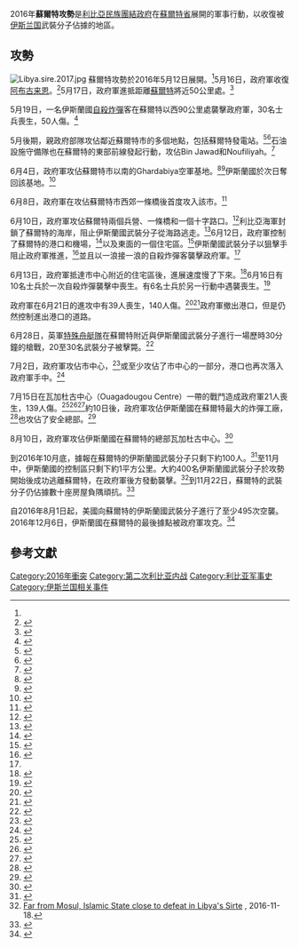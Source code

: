 {{About|[[第二次利比亞內戰|第二次利比亞內戰]]的战役|[[2011年利比亚内战|第一次利比亚内战]]的同名戰役|蘇爾特之戰}}
{{Infobox military conflict
|conflict=2016年蘇爾特攻勢
|partof=[[第二次利比亞內戰|第二次利比亞內戰]]及[[對伊斯蘭國的軍事打擊|對伊斯蘭國的軍事打擊]]
|image=Sirteof.svg
|image_size=320px
|caption=2016年6月16日至12月6日期間民族團結政府部隊在蘇爾特的進展
|date=2016年5月12日<ref name="freed"/>至12月6日<ref name=reuters20161206/><br/>（6個月又24天）
|place=利比亞[[蘇爾特省|蘇爾特省]]
|territory=
|result=利比亞民族團結政府勝利，收復蘇爾特

|combatant1={{Flagicon|Libya}} [[利比亞|利比亞]][[民族團結政府|民族團結政府]]<br/>
{{flagicon|USA}} [[美國|美國]]（2016年8月1日起）
*{{Flagicon image|Flag of the United States Air Force.svg}} [[美國空軍|美國空軍]]<ref>{{Cite web |url=http://edition.cnn.com/2016/08/01/politics/us-libya-isis-airstrikes/ |title=US launches airstrikes on ISIS targets in Libya |access-date=2016-08-02 |archive-date=2021-02-28 |archive-url=https://web.archive.org/web/20210228051026/https://edition.cnn.com/2016/08/01/politics/us-libya-isis-airstrikes/ |dead-url=no }}</ref>
支援：<br/>
{{flagicon|UK}} [[英國|英國]]
* [[特种空勤团|特种空勤团]]<ref>{{cite web|url=http://www.dailymail.co.uk/news/article-3672230/One-six-British-jihadis-gone-Syria-Iraq-fight-ISIS-killed-400-UK.html|title=One in six UK jihadis who have gone to fight with ISIS 'are dead'|publisher=|accessdate=2016-07-13|archive-date=2016-07-11|archive-url=https://web.archive.org/web/20160711170038/http://www.dailymail.co.uk/news/article-3672230/One-six-British-jihadis-gone-Syria-Iraq-fight-ISIS-killed-400-UK.html|dead-url=no}}</ref>
* [[特殊舟艇隊|特殊舟艇隊]]<ref name="SBS"/>
|combatant2={{flag|Islamic State}}

|commander1=
|commander2=
|strength1=親政府部隊：6,000人<ref name="demine">{{cite web |url=http://www.independent.co.uk/news/world/africa/sirte-isis-libya-de-mine-and-clear-after-liberation-from-militants-a7185341.html |title=Libya forces de-mine and clear Sirte after liberation from Isis militants |date=2016-08-11 |publisher= |accessdate=2016-10-03 |archive-date=2020-02-09 |archive-url=https://web.archive.org/web/20200209184415/https://www.independent.co.uk/news/world/africa/sirte-isis-libya-de-mine-and-clear-after-liberation-from-militants-a7185341.html |dead-url=no }}</ref>
|strength2=2,000－2,500人<ref name="battle"/><ref name="surrounded">{{Cite web |url=https://www.libyaherald.com/2016/06/22/how-is-is-surrounded-in-sirte/ |title=How IS is surrounded in Sirte |accessdate=2016-08-02 |archive-date=2016-08-07 |archive-url=https://web.archive.org/web/20160807041934/https://www.libyaherald.com/2016/06/22/how-is-is-surrounded-in-sirte/ |dead-url=no }}</ref>
|strength3=
|casualties1={{Flagicon|Libya}} 740人死，超過4,000人傷<ref>{{cite web|url=http://www.globaltimes.cn/content/1024418.shtml|title=740 Libyan govt fighters killed in fight against IS in Sirte: Spokesman|date=2016-12-19|work=Xinhua|publisher=Global Times|accessdate=2016-12-19|archive-date=2016-12-20|archive-url=https://web.archive.org/web/20161220215848/http://www.globaltimes.cn/content/1024418.shtml|dead-url=no}}</ref><br/>{{Flagicon|USA}} 1人死<small>（非戰鬥造成）</small><ref>{{cite web|url=http://wtkr.com/2016/09/22/navy-sailor-dies-while-deployed-on-norfolk-based-uss-wasp/|title=Navy Sailor dies while deployed on Norfolk-based USS Wasp|date=2016-09-22|accessdate=2016-11-16|archive-date=2016-11-05|archive-url=https://web.archive.org/web/20161105185346/http://wtkr.com/2016/09/22/navy-sailor-dies-while-deployed-on-norfolk-based-uss-wasp/|dead-url=no}}</ref>
|casualties2= 2,500人死，<ref>{{cite web|url=http://www.libyaobserver.ly/news/al-ghasri-2500-radicals-were-killed-sirte-battle|title=Al-Ghasri: 2500 IS radicals were killed in Sirte battle|publisher=Libya Observer|date=2016-12-18|accessdate=2017-06-28|archive-date=2016-12-20|archive-url=https://web.archive.org/web/20161220235956/https://www.libyaobserver.ly/news/al-ghasri-2500-radicals-were-killed-sirte-battle|dead-url=no}}</ref>至少87人被俘<ref>15人（5月12日至8月31日），[http://www.reuters.com/article/us-libya-security-idUSKCN1162RO] {{Wayback|url=http://www.reuters.com/article/us-libya-security-idUSKCN1162RO |date=20201222211206 }} 2人（10月12日），[http://www.reuters.com/article/us-libya-security-sirte-idUSKCN12A11X] {{Wayback|url=http://www.reuters.com/article/us-libya-security-sirte-idUSKCN12A11X |date=20210313074800 }} 14人（11月21至22日），[http://www.reuters.com/article/libya-security-sirte-idINKBN13H14R] {{Wayback|url=http://www.reuters.com/article/libya-security-sirte-idINKBN13H14R |date=20201222055831 }} 13人（12月3至4日），[https://www.alaraby.co.uk/english/news/2016/12/4/cornered-is-militants-try-to-swim-out-of-sirte] {{Wayback|url=https://www.alaraby.co.uk/english/news/2016/12/4/cornered-is-militants-try-to-swim-out-of-sirte |date=20171012065739 }}[https://www.middleeastmonitor.com/20161204-libyan-forces-suspend-anti-daesh-campaign-in-sirte/] {{Wayback|url=https://www.middleeastmonitor.com/20161204-libyan-forces-suspend-anti-daesh-campaign-in-sirte/ |date=20171012065739 }} 34人（12月5日），[http://www.reuters.com/article/us-libya-security-sirte-idUSKBN13U1H4] {{Wayback|url=http://www.reuters.com/article/us-libya-security-sirte-idUSKBN13U1H4 |date=20180925122037 }} 9人（12月6日），[http://www.defense.gov/News/Article/Article/1023267/dod-update-on-counter-isil-fight-in-iraq-mosul-is-surrounded] {{Wayback|url=http://www.defense.gov/News/Article/Article/1023267/dod-update-on-counter-isil-fight-in-iraq-mosul-is-surrounded |date=20171110092412 }} 總計87人</ref><small>（全國團結政府宣稱）</small>
|casualties3=
|notes=
|campaignbox = 
}}
{{Campaignbox 第二次利比亞內戰}}

2016年'''蘇爾特攻勢'''是[[利比亞|利比亞]][[民族團結政府|民族團結政府]]在[[蘇爾特省|蘇爾特省]]展開的軍事行動，以收復被[[伊斯兰国|伊斯兰国]]武裝分子佔據的地區。

==攻勢==
[[Image:Libya.sire.2017.jpg|thumb]]
蘇爾特攻勢於2016年5月12日展開。<ref name="freed"/>5月16日，政府軍收復[[阿布古来恩|阿布古来恩]]。<ref>{{cite web|url=https://www.libyaherald.com/2016/05/16/misratans-report-they-have-recaptured-abu-grein-from-is/|work=Libya Herald|title=Misratans report they have recaptured Abu Grain from IS|access-date=16 May 2016|date=16 May 2016|archive-date=2020-01-02|archive-url=https://web.archive.org/web/20200102211708/https://www.libyaherald.com/2016/05/16/misratans-report-they-have-recaptured-abu-grein-from-is/|dead-url=no}}</ref>5月17日，政府軍進抵距離[[蘇特_(利比亞)|蘇爾特]]將近50公里處。<ref name="GNAvsISIS">{{cite web|url=https://www.libyangazette.net/2016/05/17/libyan-troops-clash-with-isis-militants-leaving-6-dead-and-17-injured/|work=Libyan Gazette|title=Libyan Troops Clash With ISIS Militants Leaving 6 Dead and 17 Injured|access-date=17 May 2016|date=17 May 2016|archiveurl=https://web.archive.org/web/20160601164546/https://www.libyangazette.net/2016/05/17/libyan-troops-clash-with-isis-militants-leaving-6-dead-and-17-injured/|archivedate=2016-06-01|deadurl=yes}}</ref>

5月19日，一名伊斯蘭國[[自殺炸彈|自殺炸彈]]客在蘇爾特以西90公里處襲擊政府軍，30名士兵喪生，50人傷。<ref>{{cite web|url=http://aa.com.tr/en/middle-east/daesh-bombing-kills-30-soldiers-near-libya-s-sirte/574869|title=Daesh bombing kills 30 soldiers near Libya’s Sirte|publisher=|accessdate=24 June 2016|archive-date=2016-06-29|archive-url=https://web.archive.org/web/20160629194348/http://aa.com.tr/en/middle-east/daesh-bombing-kills-30-soldiers-near-libya-s-sirte/574869|dead-url=no}}</ref>

5月後期，親政府部隊攻佔鄰近蘇爾特市的多個地點，包括蘇爾特發電站。<ref>{{cite web|url=https://www.libyaherald.com/2016/05/29/misratans-say-they-have-taken-sirte-power-station/|title=Misratans say they have taken Sirte power station|website=libyaherald.com|access-date=2016-05-31|date=2016-05-29|archive-date=2016-06-11|archive-url=https://web.archive.org/web/20160611034820/https://www.libyaherald.com/2016/05/29/misratans-say-they-have-taken-sirte-power-station/|dead-url=no}}</ref><ref>{{cite web|url=http://www.libyanexpress.com/misurata-forces-advance-to-southern-sirte/|title=Misurata forces advance to southern Sirte|website=libyaherald.com|access-date=2016-05-31|date=2016-05-31|archive-date=2016-08-03|archive-url=https://web.archive.org/web/20160803165508/http://www.libyanexpress.com/misurata-forces-advance-to-southern-sirte/|dead-url=no}}</ref>石油設施守備隊也在蘇爾特的東部前線發起行動，攻佔Bin Jawad和Noufiliyah。<ref>{{cite web|url=http://www.reuters.com/article/us-libya-security-idUSKCN0YL1V0|title=Libyan security forces pushing Islamic State back from vicinity of oil terminals|website=www.reuters.com|access-date=2016-05-31|date=2016-05-31|archive-date=2021-04-14|archive-url=https://web.archive.org/web/20210414025929/https://www.reuters.com/article/us-libya-security-idUSKCN0YL1V0|dead-url=no}}</ref>

6月4日，政府軍攻佔蘇爾特市以南的Ghardabiya空軍基地。<ref>{{cite web|url=https://www.almasdarnews.com/article/libyan-forces-liberate-key-airport-near-isis-controlled-sirte/|title=Libyan Forces liberate key airport near ISIS controlled Sirte|first=Leith|last=Fadel|date=5 June 2016|publisher=|accessdate=24 June 2016|archive-date=2016-06-05|archive-url=https://web.archive.org/web/20160605123225/https://www.almasdarnews.com/article/libyan-forces-liberate-key-airport-near-isis-controlled-sirte/|dead-url=no}}</ref><ref>{{cite web|url=http://www.reuters.com/article/us-libya-security-idUSKCN0YQ0TA|title=Libyan brigades capture air base from Islamic State south of Sirte: spokesman|date=4 June 2016|publisher=|accessdate=24 June 2016|via=Reuters|archive-date=2021-04-14|archive-url=https://web.archive.org/web/20210414052800/https://www.reuters.com/article/us-libya-security-idUSKCN0YQ0TA|dead-url=no}}</ref>伊斯蘭國於次日奪回該基地。<ref>{{cite web|url=https://www.almasdarnews.com/article/isis-retakes-air-base-near-sirte-clashing-libyan-troops/|title=ISIS retakes air base near Sirte after clashing with Libyan troops|first=Chris|last=Tomson|date=7 June 2016|publisher=|accessdate=24 June 2016|archive-date=2016-06-14|archive-url=https://web.archive.org/web/20160614134021/https://www.almasdarnews.com/article/isis-retakes-air-base-near-sirte-clashing-libyan-troops/|dead-url=no}}</ref>

6月8日，政府軍在攻佔蘇爾特市西郊一條橋後首度攻入該市。<ref>{{cite web|url=https://www.almasdarnews.com/article/libyan-soldiers-enter-isis-stronghold-sirte/|title=ISIS on the verge of losing its Libyan capital after government troops storm Sirte|first=Chris|last=Tomson|date=8 June 2016|publisher=|accessdate=24 June 2016|archive-date=2016-06-08|archive-url=https://web.archive.org/web/20160608220327/https://www.almasdarnews.com/article/libyan-soldiers-enter-isis-stronghold-sirte/|dead-url=no}}</ref>

6月10日，政府軍攻佔蘇爾特兩個兵營、一條橋和一個十字路口。<ref>{{cite web|url=http://www.aljazeera.com/news/2016/06/libyan-forces-gains-isil-sirte-160609084405138.html|title=Libyan forces make gains against ISIL in Sirte|publisher=|accessdate=24 June 2016|archive-date=2016-06-12|archive-url=https://web.archive.org/web/20160612080205/http://www.aljazeera.com/news/2016/06/libyan-forces-gains-isil-sirte-160609084405138.html|dead-url=no}}</ref>利比亞海軍封鎖了蘇爾特的海岸，阻止伊斯蘭國武裝分子從海路逃走。<ref name="navy">{{cite web|url=https://www.almasdarnews.com/article/libyan-navy-asserts-control-isil-controlled-sirte/|title=Libyan Navy asserts control over ISIL-controlled Sirte|first=News|last=Desk|date=10 June 2016|publisher=|accessdate=24 June 2016|archive-date=2019-12-24|archive-url=https://web.archive.org/web/20191224144312/https://www.almasdarnews.com/article/libyan-navy-asserts-control-isil-controlled-sirte/|dead-url=no}}</ref>6月12日，政府軍控制了蘇爾特的港口和機場，<ref name="freed">{{cite web|url=http://www.aljazeera.com/news/2016/06/libyan-forces-retake-port-isil-bastion-sirte-160611131347272.html|title=Freed Gaddafi loyalists found dead in Libya's Tripoli|publisher=|accessdate=24 June 2016|archive-date=2020-01-02|archive-url=https://web.archive.org/web/20200102211712/https://www.aljazeera.com/news/2016/06/libyan-forces-retake-port-isil-bastion-sirte-160611131347272.html|dead-url=no}}</ref>以及東面的一個住宅區。<ref>{{cite web|url=https://www.almasdarnews.com/article/libyan-forces-retake-sirte-port-isil/|title=Libyan Forces retake Sirte Port from ISIL|first=News|last=Desk|date=12 June 2016|publisher=|accessdate=24 June 2016|archive-date=2016-06-22|archive-url=https://web.archive.org/web/20160622202115/https://www.almasdarnews.com/article/libyan-forces-retake-sirte-port-isil/|dead-url=no}}</ref>伊斯蘭國武裝分子以狙擊手阻止政府軍推進，<ref>{{cite web|url=https://www.washingtonpost.com/world/middle_east/libyan-forces-brace-for-street-battles-against-is-in-sirte/2016/06/12/c7868b2a-3075-11e6-b9d5-3c3063f8332c_story.html|title=IS suicide bombers hit Libyan forces in Sirte, killing 1|publisher=|accessdate=24 June 2016|archive-date=2016-06-13|archive-url=https://web.archive.org/web/20160613112656/https://www.washingtonpost.com/world/middle_east/libyan-forces-brace-for-street-battles-against-is-in-sirte/2016/06/12/c7868b2a-3075-11e6-b9d5-3c3063f8332c_story.html|dead-url=no}}</ref>並且以一浪接一浪的自殺炸彈客襲擊政府軍。<ref name="16libyan"/>

6月13日，政府軍抵達市中心附近的住宅區後，進展速度慢了下來。<ref>{{cite web|url=http://www.middle-east-online.com/english/?id=77323|title=.:Middle East Online:::.|publisher=|accessdate=24 June 2016|archive-date=2016-06-18|archive-url=https://web.archive.org/web/20160618025831/http://www.middle-east-online.com/english/?id=77323|dead-url=no}}</ref>6月16日有10名士兵於一次自殺炸彈襲擊中喪生。有6名士兵於另一行動中遇襲喪生。<ref name="16libyan">{{cite web|url=https://www.washingtonpost.com/world/middle_east/10-killed-in-suicide-attack-outside-libyas-is-stronghold/2016/06/16/377721f0-33ab-11e6-ab9d-1da2b0f24f93_story.html|title=16 Libyan militiamen killed in 2 IS attacks near Sirte|publisher=|accessdate=24 June 2016|archive-date=2016-06-17|archive-url=https://web.archive.org/web/20160617144410/https://www.washingtonpost.com/world/middle_east/10-killed-in-suicide-attack-outside-libyas-is-stronghold/2016/06/16/377721f0-33ab-11e6-ab9d-1da2b0f24f93_story.html|dead-url=no}}</ref>

政府軍在6月21日的進攻中有39人喪生，140人傷。<ref name="39dead">{{Cite web |url=https://www.libyaherald.com/2016/06/21/many-dead-in-fresh-bunyan-marsous-offensive-in-sirte-is-loses-ground/ |title=39 dead in fresh Bunyan Marsous offensive in Sirte; IS loses ground |accessdate=2016-08-02 |archive-date=2016-06-30 |archive-url=https://web.archive.org/web/20160630143842/https://www.libyaherald.com/2016/06/21/many-dead-in-fresh-bunyan-marsous-offensive-in-sirte-is-loses-ground/ |dead-url=no }}</ref><ref>{{cite web|url=http://abcnews.go.com/International/wireStory/libya-clashes-blast-ammunition-depot-kill-60-40036719|title=Libya Clashes, Blast at a Depot Kill More Than 60|first=ABC|last=News|publisher=|accessdate=24 June 2016|archive-date=2016-06-23|archive-url=https://web.archive.org/web/20160623140043/http://abcnews.go.com/International/wireStory/libya-clashes-blast-ammunition-depot-kill-60-40036719|dead-url=no}}</ref>政府軍撤出港口，但是仍然控制進出港口的道路。

6月28日，英軍[[特殊舟艇隊|特殊舟艇隊]]在蘇爾特附近與伊斯蘭國武裝分子進行一場歷時30分鐘的槍戰，20至30名武裝分子被擊斃。<ref name="SBS">{{cite web|url=http://www.libyanexpress.com/three-british-isis-members-killed-by-sbs-soldiers-in-sirte/|title=Three British ISIS members killed by SBS soldiers in Sirte - Libyan Express|date=4 July 2016|publisher=|accessdate=13 July 2016|archive-date=2016-07-11|archive-url=https://web.archive.org/web/20160711221423/http://www.libyanexpress.com/three-british-isis-members-killed-by-sbs-soldiers-in-sirte/|dead-url=no}}</ref>

7月2日，政府軍攻佔市中心，<ref>{{cite web|url=https://www.enca.com/africa/libya-forces-control-of-strategic-locations-in-sirte|title=Libya forces control of  strategic locations in Sirte|publisher=|accessdate=13 July 2016|archive-date=2016-07-04|archive-url=https://web.archive.org/web/20160704044622/http://www.enca.com/africa/libya-forces-control-of-strategic-locations-in-sirte|dead-url=no}}</ref>或至少攻佔了市中心的一部分，港口也再次落入政府軍手中。<ref name="battle">{{cite web|url=http://uk.reuters.com/article/us-libya-security-idUKKCN0ZH5IL|title=Libyan forces battle Islamic State street-to-street in Sirte|publisher=|accessdate=13 July 2016|archive-date=2016-07-02|archive-url=https://web.archive.org/web/20160702155728/http://uk.reuters.com/article/us-libya-security-idUKKCN0ZH5IL|dead-url=no}}</ref>

7月15日在瓦加杜古中心（Ouagadougou Centre）一帶的戰鬥造成政府軍21人喪生，139人傷。<ref>{{cite web|url=http://www.dailymail.co.uk/wires/afp/article-3692537/20-loyalist-troops-killed-fighting-IS-Libyas-Sirte.html|title=20 loyalist troops killed fighting IS in Libya's Sirte|date=15 July 2016|publisher=|accessdate=15 July 2016|archive-date=2016-07-15|archive-url=https://web.archive.org/web/20160715215724/http://www.dailymail.co.uk/wires/afp/article-3692537/20-loyalist-troops-killed-fighting-IS-Libyas-Sirte.html|dead-url=no}}</ref><ref>{{Cite web |url=http://www.reuters.com/article/us-libya-security-sirte-idUSKCN0ZV2OR |title=Libyan forces battling Islamic State in Sirte suffer losses in push to advance |access-date=2016-08-02 |archive-date=2020-12-04 |archive-url=https://web.archive.org/web/20201204154817/https://www.reuters.com/article/us-libya-security-sirte-idUSKCN0ZV2OR |dead-url=no }}</ref><ref>{{Cite web |url=http://www.libyanexpress.com/misurata-central-hospital-21-killed-and-139-injured-in-sirte-clashes-against-isis/ |title=Misurata Central Hospital: 21 killed and 139 injured in Sirte clashes against ISIS |accessdate=2016-08-02 |archive-date=2016-08-09 |archive-url=https://web.archive.org/web/20160809153908/http://www.libyanexpress.com/misurata-central-hospital-21-killed-and-139-injured-in-sirte-clashes-against-isis/ |dead-url=no }}</ref>約10日後，政府軍攻佔伊斯蘭國在蘇爾特最大的炸彈工廠，<ref name="factory">{{Cite web |url=http://www.france24.com/en/20160724-libya-loyalists-take-bomb-factory-sirte |title=Libya loyalists take IS bomb factory in Sirte |access-date=2016-08-02 |archive-date=2016-07-25 |archive-url=https://web.archive.org/web/20160725144925/http://www.france24.com/en/20160724-libya-loyalists-take-bomb-factory-sirte |dead-url=no }}</ref>也攻佔了安全總部。<ref>{{Cite web |url=http://www.wsj.com/articles/libyan-forces-advance-in-islamic-state-held-city-1469462978 |title=Libyan Forces Advance in Islamic State-Held City |access-date=2016-08-02 |archive-date=2020-12-21 |archive-url=https://web.archive.org/web/20201221152924/https://www.wsj.com/articles/libyan-forces-advance-in-islamic-state-held-city-1469462978 |dead-url=no }}</ref>

8月10日，政府軍攻佔伊斯蘭國在蘇爾特的總部瓦加杜古中心。<ref>{{Cite news |url=http://www.bbc.co.uk/news/world-africa-37037544 |title=Libyans 'oust' so-called IS from Sirte headquarters |work=BBC News |date=2016-08-10 |accessdate=2016-08-11 |archive-date=2020-11-08 |archive-url=https://web.archive.org/web/20201108091159/https://www.bbc.co.uk/news/world-africa-37037544 |dead-url=no }}</ref>

到2016年10月底，據報在蘇爾特的伊斯蘭國武裝分子只剩下約100人。<ref name="About100">{{cite web|url=http://www.voanews.com/a/libya-kerry-haftar-saraj/3573427.html|title=Libya's Chaos Prompts New US Calls for Action|first=Luis|last=Ramirez|publisher=|accessdate=2016-11-16|archive-date=2016-11-04|archive-url=https://web.archive.org/web/20161104053149/http://www.voanews.com/a/libya-kerry-haftar-saraj/3573427.html|dead-url=no}}</ref>至11月中，伊斯蘭國的控制區只剩下約1平方公里。大約400名伊斯蘭國武裝分子於攻勢開始後成功逃離蘇爾特，在政府軍後方發動襲擊。<ref>[http://www.reuters.com/article/us-libya-security-idUSKBN13D222 Far from Mosul, Islamic State close to defeat in Libya's Sirte] {{Wayback|url=http://www.reuters.com/article/us-libya-security-idUSKBN13D222 |date=20171017214312 }}, 2016-11-18.</ref>到11月22日，蘇爾特的武裝分子仍佔據數十座房屋負隅頑抗。<ref name="37perish">{{cite web|url=https://www.libyaherald.com/2016/11/22/surrender-calls-as-37-terrorists-perish-in-shrinking-sirte-enclave/|title=Surrender calls as 37 terrorists perish in shrinking Sirte enclave|publisher=Libya Herald|date=2016-11-22|accessdate=2016-11-24|archive-date=2017-10-12|archive-url=https://web.archive.org/web/20171012093105/https://www.libyaherald.com/2016/11/22/surrender-calls-as-37-terrorists-perish-in-shrinking-sirte-enclave/|dead-url=no}}</ref>

自2016年8月1日起，美國向蘇爾特的伊斯蘭國武裝分子進行了至少495次空襲。2016年12月6日，伊斯蘭國在蘇爾特的最後據點被政府軍攻克。<ref name=reuters20161206>{{Cite news |url=http://www.reuters.com/article/us-libya-security-sirte-idUSKBN13V15R |title=Libyan forces clear last Islamic State holdout in Sirte |publisher=Reuters |date=2016-12-06 |accessdate=2016-12-08 |archive-date=2016-12-08 |archive-url=https://web.archive.org/web/20161208104306/http://www.reuters.com/article/us-libya-security-sirte-idUSKBN13V15R |dead-url=no }}</ref>

== 參考文獻 ==
{{Reflist|2}}

[[Category:2016年衝突|Category:2016年衝突]]
[[Category:第二次利比亚内战|Category:第二次利比亚内战]]
[[Category:利比亚军事史|Category:利比亚军事史]]
[[Category:伊斯兰国相关事件|Category:伊斯兰国相关事件]]